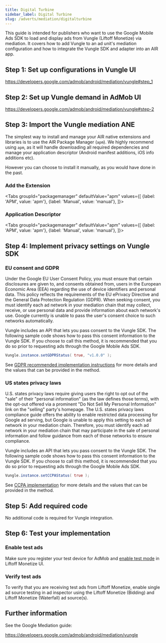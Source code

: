 ```yaml
---
title: Digital Turbine
sidebar_label: Digital Turbine
slug: /adverts/mediation/digitalturbine
---
```





This guide is intended for publishers who want to use the Google Mobile Ads SDK to load and display ads from Vungle (Liftoff Monetize) via mediation. 
 It covers how to add Vungle to an ad unit's mediation configuration and how to integrate the Vungle SDK and adapter into an AIR app.

## Step 1: Set up configurations in Vungle UI

https://developers.google.com/admob/android/mediation/vungle#step_1

## Step 2: Set up Vungle demand in AdMob UI

https://developers.google.com/admob/android/mediation/vungle#step-2

## Step 3: Import the Vungle mediation ANE

The simplest way to install and manage your AIR native extensions and libraries is to use the AIR Package Manager (`apm`). 
We highly recommend using `apm`, as it will handle downloading all required dependencies and manage your application descriptor (Android manifest additions, iOS info additions etc).

However you can choose to install it manually, as you would have done in the past. 

### Add the Extension

<Tabs
  groupId="packagemanager"
  defaultValue="apm"
  values={[
    {label: 'APM', value: 'apm'},
    {label: 'Manual', value: 'manual'},
  ]}>

  <TabItem value="apm" >
	<InstallAPM/>
  </TabItem>
  <TabItem value="manual" >
	<InstallManual/>
  </TabItem>
  
</Tabs>


### Application Descriptor

<Tabs
  groupId="packagemanager"
  defaultValue="apm"
  values={[
    {label: 'APM', value: 'apm'},
    {label: 'Manual', value: 'manual'},
  ]}>

  <TabItem value="apm" >
	<AppDescriptorAPM/>
  </TabItem>
  <TabItem value="manual" >
	<AppDescriptorManual/>
  </TabItem>
  
</Tabs>


## Step 4: Implement privacy settings on Vungle SDK


### EU consent and GDPR

Under the Google EU User Consent Policy, you must ensure that certain disclosures are given to, and consents obtained from, users in the European Economic Area (EEA) regarding the use of device identifiers and personal data. This policy reflects the requirements of the EU ePrivacy Directive and the General Data Protection Regulation (GDPR). When seeking consent, you must identify each ad network in your mediation chain that may collect, receive, or use personal data and provide information about each network's use. Google currently is unable to pass the user's consent choice to such networks automatically.

Vungle includes an API that lets you pass consent to the Vungle SDK. The following sample code shows how to pass this consent information to the Vungle SDK. If you choose to call this method, it is recommended that you do so prior to requesting ads through the Google Mobile Ads SDK.

```actionscript
Vungle.instance.setGDPRStatus( true, "v1.0.0" );
```

See [GDPR recommended implementation instructions](https://support.vungle.com/hc/en-us/articles/360047780372-Advanced-Settings#gdpr-recommended-implementation-instructions-0-1) for more details and the values that can be provided in the method.


### US states privacy laws

U.S. states privacy laws require giving users the right to opt out of the "sale" of their "personal information" (as the law defines those terms), with the opt-out offered via a prominent "Do Not Sell My Personal Information" link on the "selling" party's homepage. The U.S. states privacy laws compliance guide offers the ability to enable restricted data processing for Google ad serving, but Google is unable to apply this setting to each ad network in your mediation chain. Therefore, you must identify each ad network in your mediation chain that may participate in the sale of personal information and follow guidance from each of those networks to ensure compliance.

Vungle includes an API that lets you pass consent to the Vungle SDK. The following sample code shows how to pass this consent information to the Vungle SDK. If you choose to call this method, it is recommended that you do so prior to requesting ads through the Google Mobile Ads SDK.

```actionscript
Vungle.instance.setCCPAStatus( true );
```

See [CCPA implementation](https://support.vungle.com/hc/en-us/articles/360047780372-Advanced-Settings#ccpa-implementation-0-9) for more details and the values that can be provided in the method.


## Step 5: Add required code

No additional code is required for Vungle integration.


## Step 6: Test your implementation

### Enable test ads

Make sure you register your test device for AdMob and [enable test mode](https://developers.google.com/admob/android/mediation/liftoff-monetize#turn-on-test-mode) in Liftoff Monetize UI. 

### Verify test ads

To verify that you are receiving test ads from Liftoff Monetize, enable single ad source testing in ad inspector using the Liftoff Monetize (Bidding) and Liftoff Monetize (Waterfall) ad source(s).


## Further information

See the Google Mediation guide:

https://developers.google.com/admob/android/mediation/vungle
